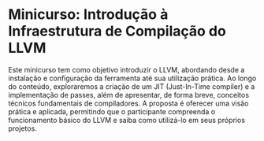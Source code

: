 # Minicurso: Introdução à Infraestrutura de Compilação do LLVM

Este minicurso tem como objetivo introduzir o LLVM, abordando desde a instalação e configuração da ferramenta até sua utilização prática. Ao longo do conteúdo, exploraremos a criação de um JIT (Just-In-Time compiler) e a implementação de passes, além de apresentar, de forma breve, conceitos técnicos fundamentais de compiladores. A proposta é oferecer uma visão prática e aplicada, permitindo que o participante compreenda o funcionamento básico do LLVM e saiba como utilizá-lo em seus próprios projetos.
